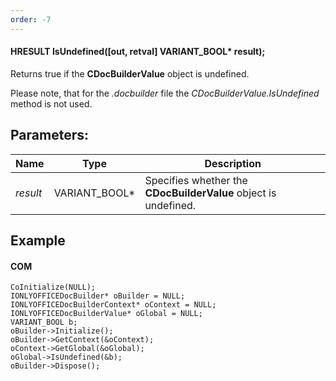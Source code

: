 ```yaml
---
order: -7
---
```

#### HRESULT IsUndefined(\[out, retval] VARIANT\_BOOL\* result);

Returns true if the **CDocBuilderValue** object is undefined.

Please note, that for the *.docbuilder* file the *CDocBuilderValue.IsUndefined* method is not used.

## Parameters:

| Name     | Type            | Description                                                     |
| -------- | --------------- | --------------------------------------------------------------- |
| *result* | VARIANT\_BOOL\* | Specifies whether the **CDocBuilderValue** object is undefined. |

## Example

#### COM

```
CoInitialize(NULL);
IONLYOFFICEDocBuilder* oBuilder = NULL;
IONLYOFFICEDocBuilderContext* oContext = NULL;
IONLYOFFICEDocBuilderValue* oGlobal = NULL;
VARIANT_BOOL b;
oBuilder->Initialize();
oBuilder->GetContext(&oContext);
oContext->GetGlobal(&oGlobal);
oGlobal->IsUndefined(&b);
oBuilder->Dispose();
```
